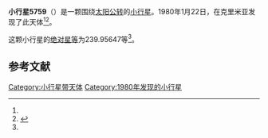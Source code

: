 {{Infobox planet
| bgcolour = #FFFFC0
| name = 5759 Zoshchenko
| symbol = 
| image = 
| caption = 
| discovery = yes
| discovery_ref = 
| discoverer = {{link-en|柳德米拉·卡拉季奇|Lyudmila Karachkina}}
| discovery_site = [[克里米亚|克里米亚]] 
| discovered = 1980年1月22日
| designations = yes
| mp_name = 
| named_after = 
| alt_names = 1980 BJ4/ 1988 WH / 1992 PM5
| mp_category = [[主带小行星|主带小行星]]
| orbit_ref = <ref name="a">[http://ssd.jpl.nasa.gov/sbdb.cgi?sstr=5759 5759 Zoshchenko] {{Wayback|url=http://ssd.jpl.nasa.gov/sbdb.cgi?sstr=5759 |date=20140902015433 }}，小行星數據庫瀏覽器（JPL Small-Body Database Browser）－[[美国国家航空航天局|美国国家航空航天局]]喷气推进实验室</ref>
| epoch = 2456400.5 (2013年4月18日更新)
| aphelion = {{convert|2.9717373|AU|km|3|abbr=on|lk=out}}
| perihelion = {{convert|2.8021967|AU|km|3|abbr=on}}
| semimajor = {{convert|2.8869670|AU|km|3|abbr=on}}
| eccentricity = 0.0293631
| period = 1791.682918 [[日|日]]<br />4.91[[儒略年|儒略年]]
| avg_speed = 
| inclination = 2.99486
| asc_node = 57.80578
| mean_anomaly = 
| arg_peri = 239.95647
| satellites = 
| physical_characteristics = yes
| dimensions = 
| mass = 
| density = 
| surface_grav = 
| escape_velocity = 
| sidereal_day = 
| axial_tilt = 
| pole_ecliptic_lat = 
| pole_ecliptic_lon = 
| albedo = 
| temperatures= 
| temp_name1 = 
| mean_temp_1 = 
| max_temp_1 = 
| temp_name2 = 
| max_temp_2 = 
| spectral_type = 
| abs_magnitude = 239.95647
}}

'''小行星5759'''（{{lang-en|5759 Zoshchenko}}）是一颗围绕[[太阳|太阳]][[公转|公转]]的[[小行星|小行星]]。1980年1月22日，{{link-en|柳德米拉·卡拉季奇|Lyudmila Karachkina}}在克里米亚发现了此天体<ref name="a" /><ref>{{cite news|title=小行星列表|url=http://cfa-www.harvard.edu/iau/lists/NumberedMPs.txt|accessdate=2013-07-08|newspaper=哈佛大学|archive-date=2008-05-17|archive-url=https://web.archive.org/web/20080517010638/http://cfa-www.harvard.edu/iau/lists/NumberedMPs.txt|dead-url=no}}</ref>。

这颗小行星的[[绝对星等|绝对星等]]为239.95647等<ref name="a" />。

==参考文献==
{{reflist}}
{{Minor Planet Number|[[小行星5758|小行星5758]]|[[小行星5760|小行星5760]]}}

{{小天体}}

[[Category:小行星带天体|Category:小行星带天体]]
[[Category:1980年发现的小行星|Category:1980年发现的小行星]]

{{asteroid-stub}}